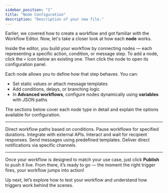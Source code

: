 ```yaml
---
sidebar_position: "1"
title: "Node Configuration"
description: "Description of your new file."
---
```


Earlier, we covered how to create a workflow and got familiar with the Workflow Editor. Now, let's take a closer look at how each **node** works.

Inside the editor, you build your workflow by connecting nodes — each representing a specific action, condition, or message step. To add a node, click the `+` icon below an existing one. Then click the node to open its configuration panel.

Each node allows you to define how that step behaves. You can:

- Set static values or attach message templates
- Add conditions, delays, or branching logic
- In **Advanced workflows**, configure nodes dynamically using **variables** with JSON paths

The sections below cover each node type in detail and explain the options available for configuration.

---


<CardGroup cols={3}>
  <Card title="Control Nodes" icon="sparkles" 
    href="/docs/02-Workflow/NodeConfiguration#ControlNode">
    Direct workflow paths based on conditions.
  </Card>
  <Card title="Wait Node" icon="sparkles" 
    href="/docs/02-Workflow/NodeConfiguration#WaitNode">
    Pause workflows for specified durations.
  </Card>
  <Card title="HTTP Node" icon="sparkles" 
    href="/docs/02-Workflow/NodeConfiguration#HTTPNode">
    Integrate with external APIs.
  </Card>
  <Card title="Chat Node" icon="sparkles" 
    href="/docs/02-Workflow/NodeConfiguration#ChatNode">
    Interact and wait for recipient responses.
  </Card>
  <Card title="Template Node" icon="sparkles" 
    href="/docs/02-Workflow/NodeConfiguration#TemplateNode">
    Send messages using predefined templates.
  </Card>
  <Card title="Channel Node" icon="sparkles" 
    href="/docs/02-Workflow/NodeConfiguration#ChannelNode">
    Deliver direct notifications via specific channels.
  </Card>
</CardGroup>


---

Once your workflow is designed to match your use case, just click **Publish** to push it live. From there, it’s ready to go — the moment the right trigger fires, your workflow jumps into action\!

Up next, let’s explore how to test your workflow and understand how triggers work behind the scenes.